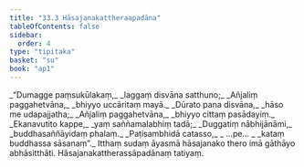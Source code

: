 ```yaml
---
title: "33.3 Hāsajanakattheraapadāna"
tableOfContents: false
sidebar:
  order: 4
type: "tipitaka"
basket: "su"
book: "ap1"
---
```



<DynamicBreadcrumb />

<Division number="13" book="ap1">

<Paragraph number="3602" type="verses" book="ap1">
_“Dumagge paṃsukūlakaṃ,_  
_laggaṃ disvāna satthuno;_  
_Añjaliṃ paggahetvāna,_  
_bhiyyo uccāritaṃ mayā._  

</Paragraph>

</Division>
<Division number="14" book="ap1">

<Paragraph number="3603" type="verses" book="ap1">
_Dūrato pana disvāna,_  
_hāso me udapajjatha;_  
_Añjaliṃ paggahetvāna,_  
_bhiyyo cittaṃ pasādayiṃ._  

</Paragraph>

</Division>
<Division number="15" book="ap1">

<Paragraph number="3604" type="verses" book="ap1">
_Ekanavutito kappe,_  
_yaṃ saññamalabhiṃ tadā;_  
_Duggatiṃ nābhijānāmi,_  
_buddhasaññāyidaṃ phalaṃ._  

</Paragraph>

</Division>
<Division number="16" book="ap1">

<Paragraph number="3605" type="verses" book="ap1">
_Paṭisambhidā catasso,_  
_ …pe… _  
_kataṃ buddhassa sāsanaṃ”._  

</Paragraph>

<Paragraph number="3606" book="ap1">
Itthaṃ sudaṃ āyasmā hāsajanako thero imā gāthāyo abhāsitthāti.

</Paragraph>
</Division>

<Paragraph number="3607" type="center" book="ap1">
Hāsajanakattherassāpadānaṃ tatiyaṃ.
</Paragraph>
